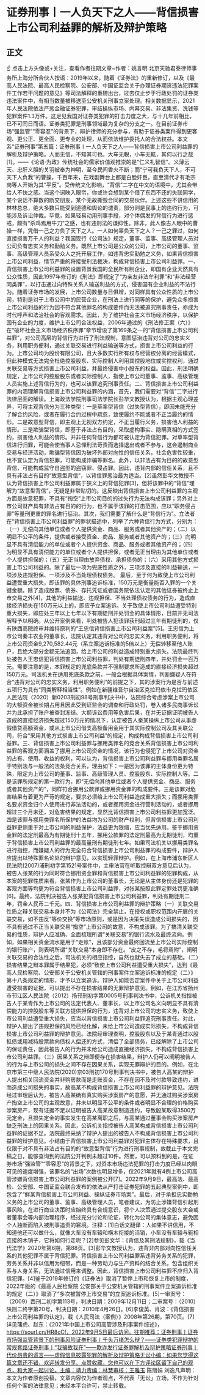 # 证券刑事丨一人负天下之人——背信损害上市公司利益罪的解析及辩护策略
## 正文
☝ 点击上方头像或+关注，查看作者往期文章~作者：姚言明 北京天驰君泰律师事务所上海分所合伙人按语：2019年以来，随着《证券法》的重新修订，以及《最高人民法院、最高人民检察院、公安部、中国证监会关于办理证券期货违法犯罪案件工作若干问题的意见》等司法解释的重磅出台，过去仅止步于行政处罚的证券类违法案件中，有相当数量被移送至公安机关刑事立案处理。相关数据显示，2021年人民法院依法严惩金融证券犯罪，审结操纵市场、内幕交易、非法集资、洗钱等犯罪案件1.3万件。这足见我国对证券类犯罪的打击力度之大，与十几年前相比，已不可同日而语。证券类犯罪是刑事领域最为复杂的分支之一。在目前证券市场“强监管”“零容忍”的背景下，辩护律师的充分参与，有助于证券类案件得到更客观、更公正、更全面、更专业的处理，从而依法维护委托人的合法权益。本文系“证券刑事”第五篇：证券刑事丨一人负天下之人——背信损害上市公司利益罪的解析及辩护策略。人而无信，不知其可也。大车无輗，小车无軏，其何以行之哉[1]。——《论语·为政》传统社会的儒家价值观推崇的是“仁义礼智信”。义薄云天、忠肝义胆的关羽被奉为神明，至今民间香火不断；而“宁可我负天下人，不可天下人负我”的曹操，千百年来，在戏剧舞台上都是白脸奸臣，直至清代才有毛宗岗等人开始为其“平反”。受传统文化影响，“背信”二字在中文的语境中，尤其会带给人不快之感。当这个词映入眼帘，你或许会想到某个借了东西不还的失联同学，某个说话不算数的断交朋友，某个无故撕毁合同的交易伙伴。上述这些不讲信用的林林总总，绝大多数只能受到道德和舆论的谴责，部分则是民事上的违约行为，可能涉及诉讼仲裁。毕竟，如果轻易动用刑事手段，对个体偶发的背信行为进行惩戒，颇有“杀鸡焉用牛刀”之感，也有违刑法的谦抑性。除非，此人像古人眼中的曹操一样，凭借一己之力负了天下之人。一人如何辜负天下之人？一己之罪过，如何直接损害万千人的利益？我国现行《公司法》规定，董事、监事、高级管理人员对公司负有忠实义务和勤勉义务。既然上市公司是公众的公司，上市公司的董事、监事、高级管理人员系受众人之托开展工作，如违背忠实勤勉之义务，如果背信损害上市公司利益，情节严重的将接受刑法裁决，构成背信损害上市公司利益罪。一、背信损害上市公司利益罪的设置背景我国的全民所有制企业，即国有企业天然具有公众性质，因此1997年修订的《刑法》即规定了“为亲友非法牟利罪”和“非法经营同类罪”，以打击通过向特殊关系人输送利益的方式，侵害国有企业利益的不法行为。随着证券市场的发展，上市公司数量与日俱增，对同样具有公众性质的上市公司，特别是对于上市公司中的民营企业，在刑法上进行同等的保护，避免众多损害上市公司利益的行为因不符合其他罪名的构成要件而无法被追究刑事责任，亦成为时代呼声和法治社会的客观需求。因此，为了维护社会主义市场经济秩序，以保护国有企业的力度，维护上市公司合法权益，2006年通过的《刑法修正案（六）》在“破坏社会主义市场经济秩序罪”章节增设了第169条之一的“背信损害上市公司利益罪”，对公司高层的背信行为进行了刑法规制，意图惩治违背对公司的忠实义务，利用职务便利，通过关联交易进行利益输送等方式，损害上市公司利益的行为。上市公司均为股份有限公司，且大多数实行所有权与经营权分离的经营模式，但此种模式无法完全杜绝控股股东、实际控制人利用其控股地位或实控权利，通过关联交易等方式损害上市公司利益，并最终侵害中小股东的权益。因此，刑法明确规定，上市公司的控股股东或者实际控制人，指使上市公司董事、监事、高级管理人员实施上述背信行为的，也可以该罪追究刑事责任。二、背信损害上市公司利益罪的内涵理解背信损害上市公司利益罪的内涵，首先，我们需要对“背信”二字进行法律层面的解读。上海政法学院刑事司法学院长彭华文教授认为，根据主观心理差异，可将主观背信分为三种类型：一是草率型背信（过失型背信），即因未能充分了解合约风险，或者在履行合约过程中疏忽，致使履约不能或者不正当履约的情形。二是故意型背信，即主观上无视双方约定，不正当履行义务，损害他人利益的情形。三是欺骗型背信，即基于非法占有目的，采取虚构事实、隐瞒真相的方式签约，损害他人利益的情形。并非任何背信行为都可被认定为背信犯罪。对草率型背信进行归罪，可能会使当事人忌惮刑法苛责而选择退出或者不参与，这会遏制商业交易与经济活动，欺骗型背信因为破坏外部对向性的信任关系，社会危害性较重，也不宜认定为背信犯罪，可能构成诈骗等罪名。此外，以非法占有为目的的故意型背信，可能构成监守自盗型的盗窃罪、侵占罪。因此，违背内部的信任关系，且不具有非法占有目的“故意型背信”，以背信罪惩治最为适当。[2]虽然彭华文教授不认为背信损害上市公司利益罪属于狭义上的背信犯罪[3]，但将该罪中的“背信”理解为“故意型背信”，无疑是非常贴切的。这反映出背信损害上市公司利益罪的主观方面是故意犯罪，不具有“掏空”上市公司目的的过失行为无法构成该罪；另外对上市公司财产具有非法占有目的的行为，也不属于该罪的打击范围，应以“职务侵占罪”等量刑更重的罪名进行惩治。其次，我们需要了解什么是“背信行为”。立法者在“背信损害上市公司利益罪”的罪状描述中，列举了六种背信行为方式，分别为：（一）无偿向其他单位或者个人提供资金、商品、服务或者其他资产的；（二）以明显不公平的条件，提供或者接受资金、商品、服务或者其他资产的；（三）向明显不具有清偿能力的单位或者个人提供资金、商品、服务或者其他资产的；（四）为明显不具有清偿能力的单位或者个人提供担保，或者无正当理由为其他单位或者个人提供担保的；（五）无正当理由放弃债权、承担债务的；（六）采用其他方式损害上市公司利益的。除了最后一项为兜底性质之外，三项涉及直接的利益输送，一项涉及违规担保、一项涉及不当处理债权债务。 最后，至于何为致使上市公司利益遭受重大损失，即该罪的具体刑事追诉标准，150万元是衡量能否入罪的一个关键金额。除了造成股票、债券、存托凭证或者国务院依法认定的其他证券被终止上市交易之外[4]，其他的利益输送、违规担保、不当处理债权债务的行为，造成直接经济损失在150万元以上的，即应予立案追诉。关于致使上市公司利益遭受特别重大损失，即应处三年以上七年以下有期徒刑并处罚金的具体情形，目前并无司法解释予以明确。从公开案例来看，判处被告人犯该罪获刑超过三年有期徒刑的，仅有陕西高院终审并维持原判的“王忠信背信损害上市公司利益案”[5]。王忠信为上市公司秦丰农业的董事长，法院认定其违背对公司的忠实义务，利用职务便利，将上市公司资金9,270,582.44元（系立案追诉标准的5倍以上）无偿转移至他人账户，且绝大部分金额无法追回，给上市公司的利益造成特别重大损失。法院最终判处被告人王忠信犯背信损害上市公司利益罪，判处有期徒刑四年，并处罚金一百万元。需要注意的是，本罪规定的兜底条款并不强制要求所造成的直接经济损失超过150万元。司法机关在适用兜底条款之前，一般会根据具体案情，判断嫌疑人在符合“违背对公司的忠实义务，利用职务便利”的前提之下，其的涉案行为是否与前述五项行为具有“同类解释相当性”。例如在新疆维吾尔自治区克拉玛依市克拉玛依区人民法院（2020）新0203刑初98号刑事判决书中，法院综合考虑涉案上市公司的大额资金被长期占用且因此受到证监会的调查和行政处罚，卷入诸多民商事诉讼并为此承担了账户被查封冻结、大额诉讼费用等危害后果，在并无证据证明被告人造成的直接经济损失超过150万元的情况下，认定被告人秦某操纵上市公司从事虚假借贷高额资金，或从上市公司借支高额备用金用于其实际控制公司及其关联公司，符合“采用其他方式损害上市公司利益”的规定，构成构成背信损害上市公司利益罪。三、背信损害上市公司利益罪与挪用类罪名的竞合关系背信损害上市公司利益罪的客观方面涵盖了挪用上市公司资金的情况，该行为也侵犯了上市公司对资金的占有、使用、收益的权利，可以认为，背信损害上市公司利益罪与挪用类罪名属于特别法与一般法的法条竞合关系，理由如下：一是因为该罪的主体身份更为特殊，限定为上市公司的董事、监事、高级管理人员、控股股东、实际控制人等。二是该罪所规定的第一款行为，即“无偿向其他单位或者个人提供资金、商品、服务或者其他资产的”，同样符合挪用公款罪或挪用资金罪的构成要件。三是该罪对危害结果有着更为严苛的规定，要求必须给上市公司利益造成重大损失；而挪用类罪名要求资金归个人使用进行非法活动的，或者挪用资金进行营利活动的，或者挪用超过三个月未还，对危害结果的规定，显然比背信损害上市公司利益罪更加宽泛。四是该罪与挪用类罪名所保护的法益均为公司的财产权利，但背信损害上市公司利益罪更侧重于对上市公司的利益保护，法益更为限缩，应当优先适用。鉴于挪用资金罪的法定刑最高为有期徒刑十五年，挪用公款罪的法定刑最高为无期徒刑，均重于背信损害上市公司利益罪的最高量刑有期徒刑七年。如果司法机关以挪用类罪名进行指控，而嫌疑人的行为完全符合背信损害上市公司利益罪的构成要件，辩护人应提出以特殊罪名论处的辩护意见，以实现轻罪辩护。例如，在上海市浦东新区人民法院(2007)浦刑初字第1521号案件中，主审法官在听取控辩双方意见后认为，被告人张某的行为同时符合挪用资金罪和背信损害上市公司利益罪的犯罪构成，从本案的犯罪性质来看，张某作为上市公司的董事长，无论是从主体身份还是犯罪的客观方面等均更为符合背信损害上市公司利益罪，对张某按照此罪定罪处罚更准确[6]。最终，法院判决被告人张某犯背信损害上市公司利益罪，判处有期徒刑二年，罚金人民币二千元。四、背信损害上市公司利益罪的辩护策略（一）关联交易性质之辩关联交易本身并不为《公司法》完全禁止，在授权或职权范围内开展的关联交易，如不违反“等价交换”等市场原则，或是因为决策失误造成公司损失的，因不具有通过不正当关联交易“掏空”上市公司的故意，不构成该罪。为了搞清关联交易的性质，辩护人应准确、全面梳理所谓“关联交易”的银行流水及最终流向。例如，如果相关资金流水是用于“走账”，且该部分资金最终回流至上市公司实际控制的银行账户，则表明所谓“关联交易”本身即不存在。“皮之不存，毛将焉附”，阐明关联交易的合法性之后，司法机关的相应指控，自然也就失去了成立的基础。（二）损害结果之辩本罪属于结果犯，必须“致使上市公司利益遭受重大损失”，达到《最高人民检察院、公安部关于公安机关管辖的刑事案件立案追诉标准的规定（二）》第十八条规定的情形，才予以立案追诉。辩护人如能否定案件中关于上市公司利益遭受损害的证据，可以提出不存在损害结果的无罪辩护意见。例如，在江苏省扬州市邗江区人民法院（2012）扬邗刑初字第0005号刑事判决书中，公诉机关指控被告人于某青作为上市公司的法定代表人、董事长，以上市公司名义向明显不具有清偿能力的控股股东等关联方提供担保的行为，违背对上市公司的忠实义务，致使上市公司利益遭受重大损失，应当以背信损害上市公司利益罪追究刑事责任。对此，辩护人提出了违规担保的风险已经化解，未给上市公司造成实际损失，不构成背信损害上市公司利益罪的辩护意见。法院经审理查明，控股股东以及于某青通过以股抵债或用减持股票款向债权人偿还的方式，清偿了全部债务，已经解除了上市公司的保证责任，因此被告人的行为并未给公司造成直接经济损失，不构成背信损害上市公司利益罪。（三）因果关系之辩即便存在损害结果，辩护人仍可以阐明被告人的行为与上市公司的损失之间不存在因果关系，实现无罪辩护的目的。例如，在北京市第三中级人民法院(2020)京03刑初170号刑事判决书中，被告人高某的辩护人提出相关回流资金并非购房款而是走账资金，不存在因不及时付款导致违约，进而造成公司损失的事实，故高某不构成背信损害上市公司利益罪的辩护意见。法院经过审理后认为，被告人高某确有真实购买涉案房产的意愿，并无通过购买涉案房产掏空上市公司的主观故意，并未以明显不公平的条件或者明显不合理的价格购买涉案房产，现有证据不足以证明被告人高某故意制造违约，导致殷某取得3500万元定金，且损失定金的事实发生在高某离职之后，与高某通过董事会购买涉案房产缺乏刑法上的因果关系。因此，公诉机关指控被告人高某构成背信损害上市公司利益罪的证据不足。法院最终采纳了辩护人提出的被告人不构成背信损害上市公司利益罪的辩护意见。小结由于背信损害上市公司利益罪对犯罪主体存在特殊要求，且仅限于对不具有非法占有目的的“故意型背信”行为进行刑事规制，故截止于本文完稿之日，能够查询到的法院公开判例未超过10件。然而，可以预料到的是，在证券市场“强监管”“零容忍”的背景之下，对资本市场违法犯罪的打击力度已经以肉眼可见的速度增强，该罪名的“出场”次数也明显增多，仅2021年就有4例上市公司高管涉嫌背信损害上市公司利益罪的案例被公开[7]。2022年9月9日，最高法、最高检、公安部、中国证监会联合发布的依法从严打击证券犯罪的五起典型案例中，即包含了“鲜某背信损害上市公司利益、操纵证券市场案”。最后，对于承担忠实勤勉义务的上市公司的董事、监事、高级管理人员，笔者建议，为防止涉嫌背信引起刑事风险，在进行商业决策时应始终具有合规意识，将个人决策通过提交股东大会或者董事会等内部治理程序，经过充分讨论和论证，转化为公司的集体意志，避免因个人独断而陷入被刑事追责的窘境。注释：[1]白话文翻译：人如果不讲信用，不知道他还可以做什么，就像大车没有车辕和横木衔接的活销，小车没有车辕与轭相连接的木销子，它将如何行走呢？[2]参见彭文华：《背信及其刑法规制》，载《当代法学》2020年第6期，第88页。[3]彭华文教授认为，违背非内部对向性信任关系的其他犯罪不属于背信犯罪。背信损害上市公司利益罪系违背劳务关系的犯罪，劳务关系并非以信用为纽带，而是一种劳动力与生产资料的结合关系，包含组织关系与人身关系，无法通过信用来调整。因此，背信损害上市公司利益罪不应归入背信犯罪。[4]鉴于2019年修订的《证券法》取消了暂停上市和恢复上市的制度，2022年版的《最高人民检察院 公安部关于公安机关管辖的刑事案件立案追诉标准的规定（二）》取消了“多次被暂停上市交易”的立案追诉标准。[5]一审案号：（2009）西刑二初字第113号，判决日期：2009年12月11日；二审案号：（2010）陕刑二终字第20号，判决日期：2010年4月26日。[6]李俊英、肖波：《背信损害上市公司利益罪的认定》，载《人民司法（案例）》2008年第26期，第70页。[7]详见蒲虎、赵东：《2021年中国上市公司高管涉及刑事案件综述》，https://sourl.cn/HR8cCf，2022年9月5日最后访问。往期推荐：证券刑事丨证券市场强监管背景下的刑事风险证券刑事丨千头万绪怎么辩？——证券类犯罪辩护的常规套路​证券刑事丨“我骗故我在”——欺诈发行证券罪解析及辩护策略证券刑事丨代价昂贵的谎言——虚假信息披露犯罪的解析及辩护策略无讼小编：如果您觉得这篇文章还不错，欢迎转发分享、点赞收藏，您也可以在下方评论区留下自己的观点，和大家一起讨论。主编：靖力责编：林慧审核：王雅玉 陈丽娟 刘逸凡声明：本文为作者原创投稿，文章内容仅为作者观点，不代表「无讼」立场，不作为针对任何个案的法律意见；未经本平台许可，禁止转载。